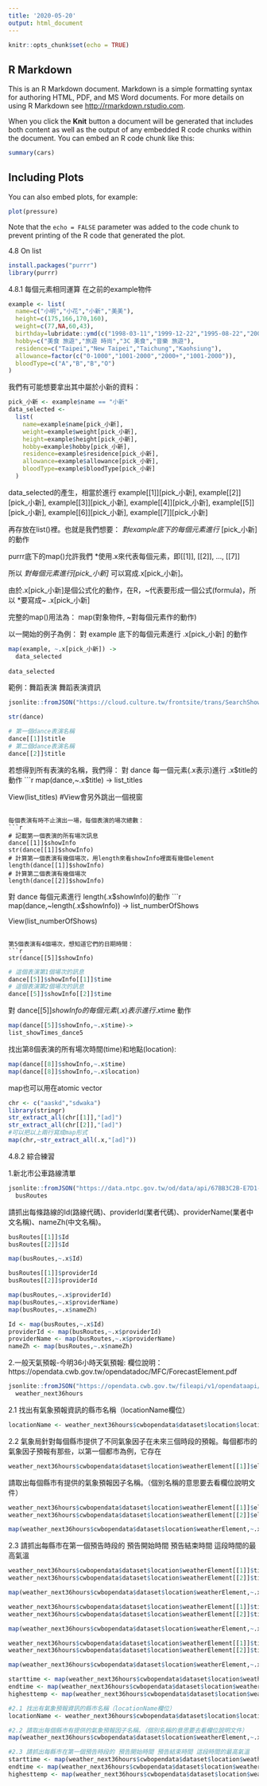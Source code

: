 ```yaml
---
title: '2020-05-20'
output: html_document
---
```


```r
knitr::opts_chunk$set(echo = TRUE)
```

## R Markdown

This is an R Markdown document. Markdown is a simple formatting syntax for authoring HTML, PDF, and MS Word documents. For more details on using R Markdown see <http://rmarkdown.rstudio.com>.

When you click the **Knit** button a document will be generated that includes both content as well as the output of any embedded R code chunks within the document. You can embed an R code chunk like this:

```r
summary(cars)
```

## Including Plots

You can also embed plots, for example:

```r
plot(pressure)
```

Note that the `echo = FALSE` parameter was added to the code chunk to prevent printing of the R code that generated the plot.


4.8 On list
```r
install.packages("purrr")
library(purrr)
```

4.8.1 每個元素相同運算
在之前的example物件
```r
example <- list(
  name=c("小明","小花","小新","美美"),
  height=c(175,166,170,160),
  weight=c(77,NA,60,43),
  birthday=lubridate::ymd(c("1998-03-11","1999-12-22","1995-08-22","2001-10-10")),
  hobby=c("美食 旅遊","旅遊 時尚","3C 美食","音樂 旅遊"),
  residence=c("Taipei","New Taipei","Taichung","Kaohsiung"),
  allowance=factor(c("0-1000","1001-2000","2000+","1001-2000")),
  bloodType=c("A","B","B","O")
)
```

我們有可能想要拿出其中屬於小新的資料：
```r
pick_小新 <- example$name == "小新"
data_selected <- 
  list(
    name=example$name[pick_小新],
    weight=example$weight[pick_小新],
    height=example$height[pick_小新],
    hobby=example$hobby[pick_小新],
    residence=example$residence[pick_小新],
    allowance=example$allowance[pick_小新],
    bloodType=example$bloodType[pick_小新]
  )
```

data_selected的產生，相當於進行
example[[1]][pick_小新],
example[[2]][pick_小新],
example[[3]][pick_小新],
example[[4]][pick_小新],
example[[5]][pick_小新],
example[[6]][pick_小新],
example[[7]][pick_小新]

再存放在list()裡。也就是我們想要：
*對example底下的每個元素進行
*[pick_小新]的動作

purrr底下的map()允許我們
*使用.x來代表每個元素，即[[1]], [[2]], ..., [[7]]

所以
*對每個元素進行[pick_小新]
*可以寫成.x[pick_小新]。

由於.x[pick_小新]是個公式化的動作，在R，~代表要形成一個公式(formula)，所以
*要寫成~ .x[pick_小新]

完整的map()用法為：
map(對象物件, ~對每個元素作的動作)

以一開始的例子為例：
對 example 底下的每個元素進行
.x[pick_小新] 的動作
```r
map(example, ~.x[pick_小新]) -> 
  data_selected 
  
data_selected
```


範例：舞蹈表演
舞蹈表演資訊
```r
jsonlite::fromJSON("https://cloud.culture.tw/frontsite/trans/SearchShowAction.do?method=doFindTypeJ&category=3", simplifyDataFrame = F) -> dance
```

```r
str(dance)
```

```r
# 第一個dance表演名稱
dance[[1]]$title
# 第二個dance表演名稱
dance[[2]]$title
```

若想得到所有表演的名稱，我們得：
對 dance 每一個元素(.x表示)進行
.x$title的動作
```r
map(dance,~.x$title) ->
  list_titles

View(list_titles) #View會另外跳出一個視窗
```

每個表演有時不止演出一場，每個表演的場次總數：
```r
# 記載第一個表演的所有場次訊息
dance[[1]]$showInfo
str(dance[[1]]$showInfo)
# 計算第一個表演有幾個場次，用length來看showInfo裡面有幾個element
length(dance[[1]]$showInfo)
# 計算第二個表演有幾個場次
length(dance[[2]]$showInfo)
```

對 dance 每個元素進行
length(.x$showInfo)的動作
```r
map(dance,~length(.x$showInfo)) ->
  list_numberOfShows 
  
View(list_numberOfShows)
```

第5個表演有4個場次，想知道它們的日期時間：
```r
str(dance[[5]]$showInfo)
```

```r
# 這個表演第1個場次的訊息
dance[[5]]$showInfo[[1]]$time
# 這個表演第2個場次的訊息
dance[[5]]$showInfo[[2]]$time
```

對 dance[[5]]$showInfo 的每個元素(.x)表示
進行 .x$time 動作
```r
map(dance[[5]]$showInfo,~.x$time)->
list_showTimes_dance5
```

找出第8個表演的所有場次時間(time)和地點(location):
```r
map(dance[[8]]$showInfo,~.x$time)
map(dance[[8]]$showInfo,~.x$location)
```

map也可以用在atomic vector
```r
chr <- c("aaskd","sdwaka")
library(stringr)
str_extract_all(chr[[1]],"[ad]")
str_extract_all(chr[[2]],"[ad]")
#可以把以上兩行寫成map形式
map(chr,~str_extract_all(.x,"[ad]"))
```

4.8.2 綜合練習

1.新北市公車路線清單
```r
jsonlite::fromJSON("https://data.ntpc.gov.tw/od/data/api/67BB3C2B-E7D1-43A7-B872-61B2F082E11B?$format=json", simplifyDataFrame = F) ->
  busRoutes
```
請抓出每條路線的Id(路線代碼)、providerId(業者代碼)、providerName(業者中文名稱)、nameZh(中文名稱)。
```r
busRoutes[[1]]$Id
busRoutes[[2]]$Id

map(busRoutes,~.x$Id)

busRoutes[[1]]$providerId
busRoutes[[2]]$providerId

map(busRoutes,~.x$providerId)
map(busRoutes,~.x$providerName)
map(busRoutes,~.x$nameZh)
```

```r
Id <- map(busRoutes,~.x$Id)
providerId <- map(busRoutes,~.x$providerId)
providerName <- map(busRoutes,~.x$providerName)
nameZh <- map(busRoutes,~.x$nameZh)
```

2.一般天氣預報-今明36小時天氣預報:
欄位說明： https://opendata.cwb.gov.tw/opendatadoc/MFC/ForecastElement.pdf
```r
jsonlite::fromJSON("https://opendata.cwb.gov.tw/fileapi/v1/opendataapi/F-C0032-001?Authorization=rdec-key-123-45678-011121314&format=JSON") ->
  weather_next36hours
```

2.1 找出有氣象預報資訊的縣市名稱（locationName欄位）
```r
locationName <- weather_next36hours$cwbopendata$dataset$location$locationName
```

2.2 氣象局針對每個縣市提供了不同氣象因子在未來三個時段的預報。每個都市的氣象因子預報有那些，以第一個都市為例，它存在
```r
weather_next36hours$cwbopendata$dataset$location$weatherElement[[1]]$elementName 
```
請取出每個縣市有提供的氣象預報因子名稱。（個別名稱的意思要去看欄位說明文件）
```r
weather_next36hours$cwbopendata$dataset$location$weatherElement[[1]]$elementName
weather_next36hours$cwbopendata$dataset$location$weatherElement[[2]]$elementName

map(weather_next36hours$cwbopendata$dataset$location$weatherElement,~.x$elementName)
```

2.3 請抓出每縣市在第一個預告時段的
預告開始時間
預告結束時間
這段時間的最高氣溫
```r
weather_next36hours$cwbopendata$dataset$location$weatherElement[[1]]$time[[1]]$startTime
weather_next36hours$cwbopendata$dataset$location$weatherElement[[2]]$time[[1]]$startTime

map(weather_next36hours$cwbopendata$dataset$location$weatherElement,~.x$time[[1]]$startTime)

weather_next36hours$cwbopendata$dataset$location$weatherElement[[1]]$time[[1]]$endTime
weather_next36hours$cwbopendata$dataset$location$weatherElement[[2]]$time[[1]]$endTime

map(weather_next36hours$cwbopendata$dataset$location$weatherElement,~.x$time[[1]]$endTime)

weather_next36hours$cwbopendata$dataset$location$weatherElement[[1]]$time[[1]]$parameter$parameterValue
weather_next36hours$cwbopendata$dataset$location$weatherElement[[2]]$time[[1]]$parameter$parameterValue

map(weather_next36hours$cwbopendata$dataset$location$weatherElement,~.x$time[[1]]$parameter$parameterValue)
```

```r
starttime <- map(weather_next36hours$cwbopendata$dataset$location$weatherElement,~.x$time[[1]]$startTime)
endtime <- map(weather_next36hours$cwbopendata$dataset$location$weatherElement,~.x$time[[1]]$endTime)
highesttemp <- map(weather_next36hours$cwbopendata$dataset$location$weatherElement,~.x$time[[1]]$parameter$parameterValue)
```

```r
#2.1 找出有氣象預報資訊的縣市名稱（locationName欄位）
locationName <- weather_next36hours$cwbopendata$dataset$location$locationName

#2.2 請取出每個縣市有提供的氣象預報因子名稱。（個別名稱的意思要去看欄位說明文件）
map(weather_next36hours$cwbopendata$dataset$location$weatherElement,~.x$elementName)

#2.3 請抓出每縣市在第一個預告時段的 預告開始時間 預告結束時間 這段時間的最高氣溫
starttime <- map(weather_next36hours$cwbopendata$dataset$location$weatherElement,~.x$time[[1]]$startTime)
endtime <- map(weather_next36hours$cwbopendata$dataset$location$weatherElement,~.x$time[[1]]$endTime)
highesttemp <- map(weather_next36hours$cwbopendata$dataset$location$weatherElement,~.x$time[[1]]$parameter$parameterValue)
```


















